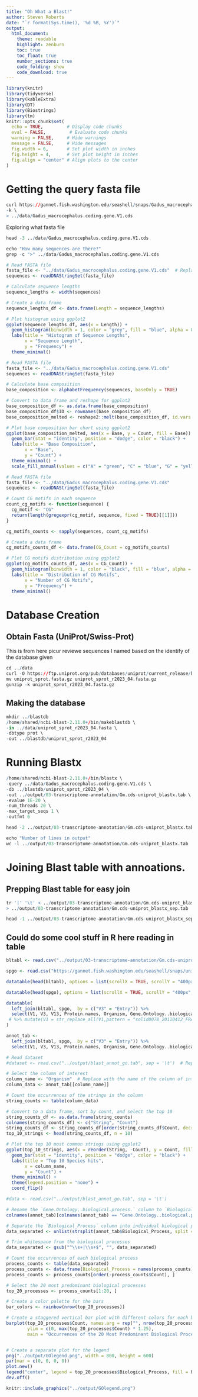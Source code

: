 ```yaml
---
title: "Oh What a Blast!"
author: Steven Roberts
date: "`r format(Sys.time(), '%d %B, %Y')`"  
output: 
  html_document:
    theme: readable
    highlight: zenburn
    toc: true
    toc_float: true
    number_sections: true
    code_folding: show
    code_download: true
---
```


```r
library(knitr)
library(tidyverse)
library(kableExtra)
library(DT)
library(Biostrings)
library(tm)
knitr::opts_chunk$set(
  echo = TRUE,         # Display code chunks
  eval = FALSE,         # Evaluate code chunks
  warning = FALSE,     # Hide warnings
  message = FALSE,     # Hide messages
  fig.width = 6,       # Set plot width in inches
  fig.height = 4,      # Set plot height in inches
  fig.align = "center" # Align plots to the center
)
```



# Getting the query fasta file

```r
curl https://gannet.fish.washington.edu/seashell/snaps/Gadus_macrocephalus.coding.gene.V1.cds \
-k \
> ../data/Gadus_macrocephalus.coding.gene.V1.cds
```

Exploring what fasta file

```r
head -3 ../data/Gadus_macrocephalus.coding.gene.V1.cds
```

```r
echo "How many sequences are there?"
grep -c ">" ../data/Gadus_macrocephalus.coding.gene.V1.cds
```

```r
# Read FASTA file
fasta_file <- "../data/Gadus_macrocephalus.coding.gene.V1.cds"  # Replace with the name of your FASTA file
sequences <- readDNAStringSet(fasta_file)

# Calculate sequence lengths
sequence_lengths <- width(sequences)

# Create a data frame
sequence_lengths_df <- data.frame(Length = sequence_lengths)

# Plot histogram using ggplot2
ggplot(sequence_lengths_df, aes(x = Length)) +
  geom_histogram(binwidth = 1, color = "grey", fill = "blue", alpha = 0.75) +
  labs(title = "Histogram of Sequence Lengths",
       x = "Sequence Length",
       y = "Frequency") +
  theme_minimal()
```

```r

# Read FASTA file
fasta_file <- "../data/Gadus_macrocephalus.coding.gene.V1.cds"
sequences <- readDNAStringSet(fasta_file)

# Calculate base composition
base_composition <- alphabetFrequency(sequences, baseOnly = TRUE)

# Convert to data frame and reshape for ggplot2
base_composition_df <- as.data.frame(base_composition)
base_composition_df$ID <- rownames(base_composition_df)
base_composition_melted <- reshape2::melt(base_composition_df, id.vars = "ID", variable.name = "Base", value.name = "Count")

# Plot base composition bar chart using ggplot2
ggplot(base_composition_melted, aes(x = Base, y = Count, fill = Base)) +
  geom_bar(stat = "identity", position = "dodge", color = "black") +
  labs(title = "Base Composition",
       x = "Base",
       y = "Count") +
  theme_minimal() +
  scale_fill_manual(values = c("A" = "green", "C" = "blue", "G" = "yellow", "T" = "red"))
```


```r
# Read FASTA file
fasta_file <- "../data/Gadus_macrocephalus.coding.gene.V1.cds"
sequences <- readDNAStringSet(fasta_file)

# Count CG motifs in each sequence
count_cg_motifs <- function(sequence) {
  cg_motif <- "CG"
  return(length(gregexpr(cg_motif, sequence, fixed = TRUE)[[1]]))
}

cg_motifs_counts <- sapply(sequences, count_cg_motifs)

# Create a data frame
cg_motifs_counts_df <- data.frame(CG_Count = cg_motifs_counts)

# Plot CG motifs distribution using ggplot2
ggplot(cg_motifs_counts_df, aes(x = CG_Count)) +
  geom_histogram(binwidth = 1, color = "black", fill = "blue", alpha = 0.75) +
  labs(title = "Distribution of CG Motifs",
       x = "Number of CG Motifs",
       y = "Frequency") +
  theme_minimal()
```





# Database Creation

## Obtain Fasta (UniProt/Swiss-Prot)

This is from here picur reviewe sequences I named based on the identify of the database given



```r
cd ../data
curl -O https://ftp.uniprot.org/pub/databases/uniprot/current_release/knowledgebase/complete/uniprot_sprot.fasta.gz
mv uniprot_sprot.fasta.gz uniprot_sprot_r2023_04.fasta.gz
gunzip -k uniprot_sprot_r2023_04.fasta.gz
```

## Making the database

```r
mkdir ../blastdb
/home/shared/ncbi-blast-2.11.0+/bin/makeblastdb \
-in ../data/uniprot_sprot_r2023_04.fasta \
-dbtype prot \
-out ../blastdb/uniprot_sprot_r2023_04
```




# Running Blastx

```r
/home/shared/ncbi-blast-2.11.0+/bin/blastx \
-query ../data/Gadus_macrocephalus.coding.gene.V1.cds \
-db ../blastdb/uniprot_sprot_r2023_04 \
-out ../output/03-transcriptome-annotation/Gm.cds-uniprot_blastx.tab \
-evalue 1E-20 \
-num_threads 20 \
-max_target_seqs 1 \
-outfmt 6
```

```r
head -2 ../output/03-transcriptome-annotation/Gm.cds-uniprot_blastx.tab
```

```r
echo "Number of lines in output"
wc -l ../output/03-transcriptome-annotation/Gm.cds-uniprot_blastx.tab
```




# Joining Blast table with annoations.

## Prepping Blast table for easy join

```r
tr '|' '\t' < ../output/03-transcriptome-annotation/Gm.cds-uniprot_blastx.tab \
> ../output/03-transcriptome-annotation/Gm.cds-uniprot_blastx_sep.tab

head -1 ../output/03-transcriptome-annotation/Gm.cds-uniprot_blastx_sep.tab

```

## Could do some cool stuff in R here reading in table

```r
bltabl <- read.csv("../output/03-transcriptome-annotation/Gm.cds-uniprot_blastx_sep.tab", sep = '\t', header = FALSE)

spgo <- read.csv("https://gannet.fish.washington.edu/seashell/snaps/uniprot_table_r2023_01.tab", sep = '\t', header = TRUE)
```

```r
datatable(head(bltabl), options = list(scrollX = TRUE, scrollY = "400px", scrollCollapse = TRUE, paging = FALSE))
```

```r
datatable(head(spgo), options = list(scrollX = TRUE, scrollY = "400px", scrollCollapse = TRUE, paging = FALSE))
```

```r
datatable(
  left_join(bltabl, spgo,  by = c("V3" = "Entry")) %>%
  select(V1, V3, V13, Protein.names, Organism, Gene.Ontology..biological.process., Gene.Ontology.IDs) 
 # %>% mutate(V1 = str_replace_all(V1,pattern = "solid0078_20110412_FRAG_BC_WHITE_WHITE_F3_QV_SE_trimmed", replacement = "Ab"))
)
```

```r
annot_tab <-
  left_join(bltabl, spgo,  by = c("V3" = "Entry")) %>%
  select(V1, V3, V13, Protein.names, Organism, Gene.Ontology..biological.process., Gene.Ontology.IDs)
```





```r
# Read dataset
#dataset <- read.csv("../output/blast_annot_go.tab", sep = '\t')  # Replace with the path to your dataset

# Select the column of interest
column_name <- "Organism"  # Replace with the name of the column of interest
column_data <- annot_tab[[column_name]]

# Count the occurrences of the strings in the column
string_counts <- table(column_data)

# Convert to a data frame, sort by count, and select the top 10
string_counts_df <- as.data.frame(string_counts)
colnames(string_counts_df) <- c("String", "Count")
string_counts_df <- string_counts_df[order(string_counts_df$Count, decreasing = TRUE), ]
top_10_strings <- head(string_counts_df, n = 10)

# Plot the top 10 most common strings using ggplot2
ggplot(top_10_strings, aes(x = reorder(String, -Count), y = Count, fill = String)) +
  geom_bar(stat = "identity", position = "dodge", color = "black") +
  labs(title = "Top 10 Species hits",
       x = column_name,
       y = "Count") +
  theme_minimal() +
  theme(legend.position = "none") +
  coord_flip()


```
```r


#data <- read.csv("../output/blast_annot_go.tab", sep = '\t')

# Rename the `Gene.Ontology..biological.process.` column to `Biological_Process`
colnames(annot_tab)[colnames(annot_tab) == "Gene.Ontology..biological.process."] <- "Biological_Process"

# Separate the `Biological_Process` column into individual biological processes
data_separated <- unlist(strsplit(annot_tab$Biological_Process, split = ";"))

# Trim whitespace from the biological processes
data_separated <- gsub("^\\s+|\\s+$", "", data_separated)

# Count the occurrences of each biological process
process_counts <- table(data_separated)
process_counts <- data.frame(Biological_Process = names(process_counts), Count = as.integer(process_counts))
process_counts <- process_counts[order(-process_counts$Count), ]

# Select the 20 most predominant biological processes
top_20_processes <- process_counts[1:20, ]

# Create a color palette for the bars
bar_colors <- rainbow(nrow(top_20_processes))

# Create a staggered vertical bar plot with different colors for each bar
barplot(top_20_processes$Count, names.arg = rep("", nrow(top_20_processes)), col = bar_colors,
        ylim = c(0, max(top_20_processes$Count) * 1.25),
        main = "Occurrences of the 20 Most Predominant Biological Processes", xlab = "Biological Process", ylab = "Count")


# Create a separate plot for the legend
png("../output/GOlegend.png", width = 800, height = 600)
par(mar = c(0, 0, 0, 0))
plot.new()
legend("center", legend = top_20_processes$Biological_Process, fill = bar_colors, cex = 1, title = "Biological Processes")
dev.off()
```

```r
knitr::include_graphics("../output/GOlegend.png")
```



